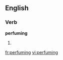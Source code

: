 
==English==

===Verb===
'''perfuming'''

# {{present participle of|[[perfume]]}}

[[fr:perfuming]]
[[vi:perfuming]]